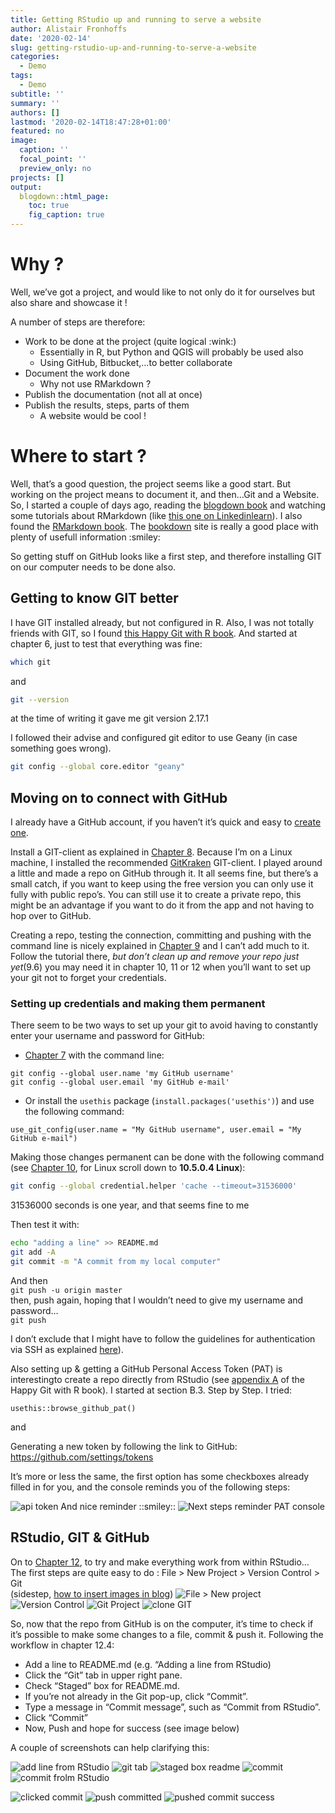 ```yaml
---
title: Getting RStudio up and running to serve a website
author: Alistair Fronhoffs
date: '2020-02-14'
slug: getting-rstudio-up-and-running-to-serve-a-website
categories:
  - Demo
tags:
  - Demo
subtitle: ''
summary: ''
authors: []
lastmod: '2020-02-14T18:47:28+01:00'
featured: no
image:
  caption: ''
  focal_point: ''
  preview_only: no
projects: []
output: 
  blogdown::html_page:
    toc: true
    fig_caption: true
---
```

# Why ?

Well, we've got a project, and would like to not only do it for ourselves but also share and showcase it !

A number of steps are therefore:

- Work to be done at the project (quite logical :wink:)
    - Essentially in R, but Python and QGIS will probably be used also
    - Using GitHub, Bitbucket,...to better collaborate 
- Document the work done
    - Why not use RMarkdown ?
- Publish the documentation (not all at once)
- Publish the results, steps, parts of them
    - A website would be cool !

# Where to start ?

Well, that's a good question, the project seems like a good start. But working on the project means to document it, and then...Git and a Website.
So, I started a couple of days ago, reading the [blogdown book](https://bookdown.org/yihui/blogdown/#) and watching some tutorials about RMarkdown (like  [this one on Linkedinlearn](https://www.linkedin.com/learning/creating-reports-and-presentations-with-r-markdown-and-rstudio/next-steps)). I also found the [RMarkdown book](https://bookdown.org/yihui/rmarkdown/). The [bookdown](https://bookdown.org) site is really a good place with plenty of usefull information :smiley:

So getting stuff on GitHub looks like a first step, and therefore installing GIT on our computer needs to be done also.

## Getting to know GIT better
I have GIT installed already, but not configured in R. Also, I was not totally friends with GIT, so I found [this Happy Git with R book](https://happygitwithr.com/hello-git.html#hello-git). And started at chapter 6, just to test that everything was fine:

```bash
which git
```

and 
```bash
git --version
```
at the time of writing it gave me 
git version 2.17.1

I followed their advise and configured git editor to use Geany (in case something goes wrong).
```bash
git config --global core.editor "geany"
```

## Moving on to connect with GitHub
I already have a GitHub account, if you haven't it's quick and easy to [create one](www.github.com).<br>

Install a GIT-client as explained in [Chapter 8](https://happygitwithr.com/git-client.html). Because I'm on a Linux machine, I installed the recommended [GitKraken](https://www.gitkraken.com/) GIT-client. I played around a little and made a repo on GitHub through it. It all seems fine, but there's a small catch, if you want to keep using the free version you can only use it fully with public repo's. 
You can still use it to create a private repo, this might be an advantage if you want to do it from the app and not having to hop over to GitHub.

Creating a repo, testing the connection, committing and pushing with the command line is nicely explained in [Chapter 9](https://happygitwithr.com/push-pull-github.html) and I can't add much to it. Follow the tutorial there, _but don't clean up and remove your repo just yet_(9.6) you may need it in chapter 10, 11 or 12 when you'll want to set up your git not to forget your credentials.

### Setting up credentials and making them permanent
There seem to be two ways to set up your git to avoid having to constantly enter your username and password for GitHub:

- [Chapter 7](https://happygitwithr.com/hello-git.html) with the command line:

```{}
git config --global user.name 'my GitHub username'
git config --global user.email 'my GitHub e-mail'
```

- Or install the `usethis` package (`install.packages('usethis')`) and use the following command: 

```{}
use_git_config(user.name = "My GitHub username", user.email = "My GitHub e-mail")
```

Making those changes permanent can be done with the following command (see [Chapter 10](https://happygitwithr.com/credential-caching.html), for Linux scroll down to **10.5.0.4 Linux**):
```bash
git config --global credential.helper 'cache --timeout=31536000'
```
31536000 seconds is one year, and that seems fine to me

Then test it with:
```bash
echo "adding a line" >> README.md
git add -A
git commit -m "A commit from my local computer"
```
And then<br> 
```git push -u origin master```<br>
then, push again, hoping that I wouldn't need to give my username and password...<br>
```git push```<br>

I don't exclude that I might have to follow the guidelines for authentication via SSH as explained [here](https://happygitwithr.com/ssh-keys.html#ssh-keys)).

Also setting up & getting a GitHub Personal Access Token (PAT) is interestingto create a repo directly from RStudio (see [appendix A](https://happygitwithr.com/github-pat.html#github-pat) of the Happy Git with R book). I started at section B.3. Step by Step.
I tried:
```{}
usethis::browse_github_pat()
```
and

Generating a new token by following the link to GitHub: [https://github.com/settings/tokens](https://github.com/settings/tokens)

It's more or less the same, the first option has some checkboxes already filled in for you, and the console reminds you of the following steps:

![api token](/post/2020-02-14-getting-rstudio-up-and-running-to-serve-a-website_files/api-token.png)
And nice reminder ::smiley::
![Next steps reminder PAT console](/post/2020-02-14-getting-rstudio-up-and-running-to-serve-a-website_files/console_PAT_next_steps_reminder.png)

## RStudio, GIT & GitHub
On to [Chapter 12](https://happygitwithr.com/rstudio-git-github.html), to try and make everything work from within RStudio...<br>
The first steps are quite easy to do : File > New Project > Version Control > Git<br>
(sidestep, [how to insert images in blog](/post/insert-external-images))
![File > New project](/post/2020-02-14-getting-rstudio-up-and-running-to-serve-a-website_files/File_new_project.png)
![Version Control](/post/2020-02-14-getting-rstudio-up-and-running-to-serve-a-website_files/version_control.png)
![Git Project](/post/2020-02-14-getting-rstudio-up-and-running-to-serve-a-website_files/gitproject.png)
![clone GIT](/post/2020-02-14-getting-rstudio-up-and-running-to-serve-a-website_files/clonegit.png)

So, now that the repo from GitHub is on the computer, it's time to check if it's possible to make some changes to a file, commit & push it.
Following the workflow in chapter 12.4:

- Add a line to README.md (e.g. "Adding a line from RStudio)
- Click the “Git” tab in upper right pane.
- Check “Staged” box for README.md.
- If you’re not already in the Git pop-up, click “Commit”.
- Type a message in “Commit message”, such as “Commit from RStudio”.
- Click “Commit”
- Now, Push and hope for success (see image below)

A couple of screenshots can help clarifying this:

![add line from RStudio](/post/2020-02-14-getting-rstudio-up-and-running-to-serve-a-website_files/add_line_rstudio.png)
![git tab](/post/2020-02-14-getting-rstudio-up-and-running-to-serve-a-website_files/git-tab.png)
![staged box readme](/post/2020-02-14-getting-rstudio-up-and-running-to-serve-a-website_files/staged_box_readme.png)
![commit](/post/2020-02-14-getting-rstudio-up-and-running-to-serve-a-website_files/commit.png)
![commit frolm RStudio](/post/2020-02-14-getting-rstudio-up-and-running-to-serve-a-website_files/commit_from_Rstudio.png)


![clicked commit](/post/2020-02-14-getting-rstudio-up-and-running-to-serve-a-website_files/clicked_commit.png)
![push committed](/post/2020-02-14-getting-rstudio-up-and-running-to-serve-a-website_files/push_committed.png)
![pushed commit success](/post/2020-02-14-getting-rstudio-up-and-running-to-serve-a-website_files/pushed_commit_success.png)



